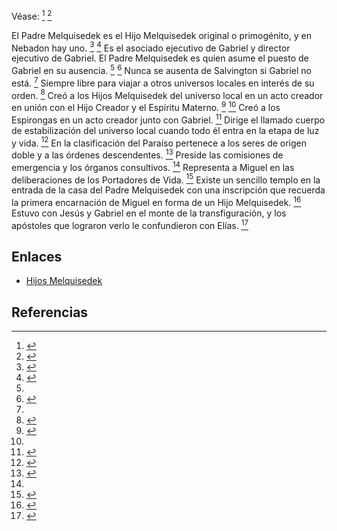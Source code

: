 Véase: <ref name="n0">{{lib|LU|35|1}}</ref> <ref name="n1">{{lib|LU|189|1|10}}</ref> 

El Padre Melquisedek es el Hijo Melquisedek original o primogénito, y en Nebadon hay uno. <ref name="n2">{{lib|LU|33|6|2}}</ref> <ref name="n3">{{lib|LU|35|1|1}}</ref> Es el asociado ejecutivo de Gabriel y director ejecutivo de Gabriel. El Padre Melquisedek es quien asume el puesto de Gabriel en su ausencia. <ref name="n2"/> <ref name="n4">{{lib|LU|35|1|2}}</ref> Nunca se ausenta de Salvington si Gabriel no está. <ref name="n4"/> Siempre libre para viajar a otros universos locales en interés de su orden. <ref name="n5">{{lib|LU|35|1|4}}</ref> Creó a los Hijos Melquisedek del universo local en un acto creador en unión con el Hijo Creador y el Espíritu Materno. <ref name="n6">{{lib|LU|20|1|10}}</ref> <ref name="n3"/> Creó a los Espirongas en un acto creador junto con Gabriel. <ref name="n7">{{lib|LU|37|10|2}}</ref> Dirige el llamado cuerpo de estabilización del universo local cuando todo él entra en la etapa de luz y vida. <ref name="n8">{{lib|LU|55|10|3}}</ref> En la clasificación del Paraíso pertenece a los seres de origen doble y a las órdenes descendentes. <ref name="n9">{{lib|LU|30|1|34}}</ref> Preside las comisiones de emergencia y los órganos consultivos. <ref name="n4"/> Representa a Miguel en las deliberaciones de los Portadores de Vida. <ref name="n10">{{lib|LU|36|2|12}}</ref> Existe un sencillo templo en la entrada de la casa del Padre Melquisedek con una inscripción que recuerda la primera encarnación de Miguel en forma de un Hijo Melquisedek. <ref name="n11">{{lib|LU|119|1|4}}</ref> Estuvo con Jesús y Gabriel en el monte de la transfiguración, y los apóstoles que lograron verlo le confundieron con Elías. <ref name="n12">{{lib|LU|158|1|6}}</ref> 

== Enlaces ==

* [[Hijos_Melquisedek|Hijos Melquisedek]]


== Referencias ==

<references/>
